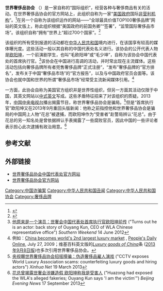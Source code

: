 '''世界奢侈品协会''' （{{lang-en|World Luxury Association}}）是一家自称的“国际组织”，经营各种与奢侈商品有关的活动。在世界奢侈品协会的官方网站上，此组织自称为一家“[[美国政府|美国政府]]国际[[非营利机构|非营利机构]]”。<ref>{{Cite web |url=http://www.worldluxuryassociation.org/ |title=World Luxury Association official website |access-date=2014-01-03 |archive-date=2022-03-08 |archive-url=https://web.archive.org/web/20220308115332/https://www.worldluxuryassociation.org/ }}</ref>在另一个自称为该组织运作的网站——“全球最具价值TOP100奢侈品牌”网站的英文版上，称此组织根据“美国政府的前国务卿”“签署”，“监管国际奢侈品市场”。该组织自称“拥有”世界上“超过700个国家”。<ref>{{Cite web |url=http://www.top100luxury.com/en/ |title=THE WORLD'S MOST VALUABLE TOP100 LUXURY BRAND OFFICIAL RELEASE CEREMONY |accessdate=2014-01-03 |archive-date=2013-12-06 |archive-url=https://web.archive.org/web/20131206224854/http://www.top100luxury.com/en/ |dead-url=no }}</ref>

该组织的所有受到报道的活动都在[[中华人民共和国|中华人民共和国]]境内进行，在该国享有较高的媒体曝光度。这些活动一般以其自称的中国代表处名义进行。该协会的公开代表人物是[[欧阳坤|欧阳坤]]，一个前演剧学生，也叫“毛欧阳坤”或“毛少坤”，自称为该协会中国代表处的首席执行官。<ref>[http://www.infzm.com/content/76981 他原来是一个演员：世奢会中国代表处首席执行官欧阳坤前传] {{Webarchive|url=https://archive.is/20130917173441/http://www.infzm.com/content/76981 |date=2013-09-17 }} ("Turns out he is an actor: back story of Ouyang Kun, CEO of WLA Chinese representative office") ''Southern Weekend'' 14 June 2012</ref>该协会在中国进行高调的活动，并时常出现在主流媒体。这些活动包括向奢侈品牌所有者兜售奢侈品牌“正式注册”，“发布”奢侈品牌的“官方排名”，发布关于中国“奢侈品市场”的“官方报告”，以及与中国政府官员会面等。该协会也就中国和世界的所谓“奢侈品市场”经常受主流新闻媒体引用。<ref>例如：[http://english.people.com.cn/90001/90778/90857/90860/6710402.html China becomes world's 2nd largest luxury market] {{Wayback|url=http://english.people.com.cn/90001/90778/90857/90860/6710402.html |date=20121018172512 }}, [[People's_Daily_Online|People's Daily Online]], July 27, 2009；维基百科英文版的''[[Luxury_goods_of_China|Luxury goods of China]]''条 ([https://en.wikipedia.org/w/index.php?title=Luxury_goods_of_China&oldid=571952139 2013年9月8日版])也多次引用世界奢侈品协会。</ref>

一方面，此协会自称为美国官方组织并是世界性组织，但另一方面其活动仅限于中国，其英文网站以[[中式英文|中式英文]]写成。这些矛盾特征招来了对该组织的质疑。2013年，[[中国中央电视台|中国中央电视台]]播出揭露节目，称世界奢侈品协会是骗局。<ref>[http://news.xinhuanet.com/legal/2013-03/19/c_124477055.htm 央视曝世界奢侈品协会招摇撞骗：伪造奢侈品雇人演戏] {{Wayback|url=http://news.xinhuanet.com/legal/2013-03/19/c_124477055.htm |date=20140108212608 }} ("CCTV exposes World Luxury Association scams: counterfeiting luxury goods and hiring actors") ''Xinhua Net'' 19 March 2013</ref>但是“首席执行官”欧阳坤又在2013年9月重回头版新闻：他称之前指控他和世界奢侈品协会是骗局的中国网上人物“花总”被逮捕，而欧阳坤作为“受害者”赴警局辨认“花总”。由于花总的另一知名处是曾依据辨认手表揭露了一些腐败官员，因此中国的一些评论者表示担心此次逮捕有政治用意。<ref>[http://www.takefoto.cn/viewnews-47474.html 花总曾揭露世奢会涉嫌造假 欧阳坤称我是受害人] {{Wayback|url=http://www.takefoto.cn/viewnews-47474.html |date=20180929075821 }} ("Huazong had exposed the WLA's alleged fakeries; Ouyang Kun says 'I am the victim'") ''Beijing Evening News'' 17 September 2013</ref>

== 参考文献 ==
{{Reflist}}

==外部链接==
*[http://www.wla.hk/ 世界奢侈品协会中国代表处官方网站]{{Wayback|url=http://www.wla.hk/ |date=20131010113549 }}
*[http://www.worldluxuryassociation.org/ 世界奢侈品协会官方网站] {{Wayback|url=http://www.worldluxuryassociation.org/ |date=20220308115332 }}

[[Category:中国诈骗案|Category:中国诈骗案]]
[[Category:中华人民共和国丑闻|Category:中华人民共和国丑闻]]
[[Category:中华人民共和国协会|Category:中华人民共和国协会]]
[[Category:奢侈品牌|Category:奢侈品牌]]